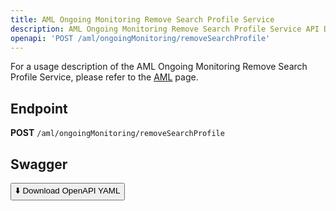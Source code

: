 ```yaml
---
title: AML Ongoing Monitoring Remove Search Profile Service
description: AML Ongoing Monitoring Remove Search Profile Service API Documentation
openapi: 'POST /aml/ongoingMonitoring/removeSearchProfile'
---
```


For a usage description of the AML Ongoing Monitoring Remove Search Profile Service, please refer to the [AML](/essentials/aml) page.

## Endpoint

**POST** `/aml/ongoingMonitoring/removeSearchProfile`

## Swagger
<a href="/downloads/swagger/AML/AML.postman_collection.json" download="AML.postman_collection.json">
  <button>⬇️ Download OpenAPI YAML</button>
</a>